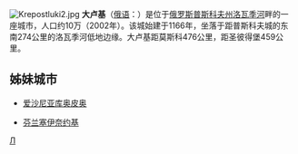 [[Image:Krepostluki2.jpg|thumb]]
'''大卢基'''（[[俄语|俄语]]：'''{{lang|ru|Вели́кие Лу́ки}}'''）是位于[[俄罗斯|俄罗斯]][[普斯科夫州|普斯科夫州]][[洛瓦季河|洛瓦季河]]畔的一座城市，人口约10万（2002年）。该城始建于1166年，坐落于距普斯科夫城的东南274公里的洛瓦季河低地边缘。大卢基距莫斯科476公里，距圣彼得堡459公里。

==姊妹城市==
*{{flagicon|Estonia}} [[爱沙尼亚|爱沙尼亚]][[库奥皮奥|库奥皮奥]]
*{{flagicon|Finland}} [[芬兰|芬兰]][[塞伊奈约基|塞伊奈约基]]

{{普斯科夫州城市}}
{{Authority control}}
{{Russia-geo-stub}}

[[Category:普斯科夫州城市|Л]]